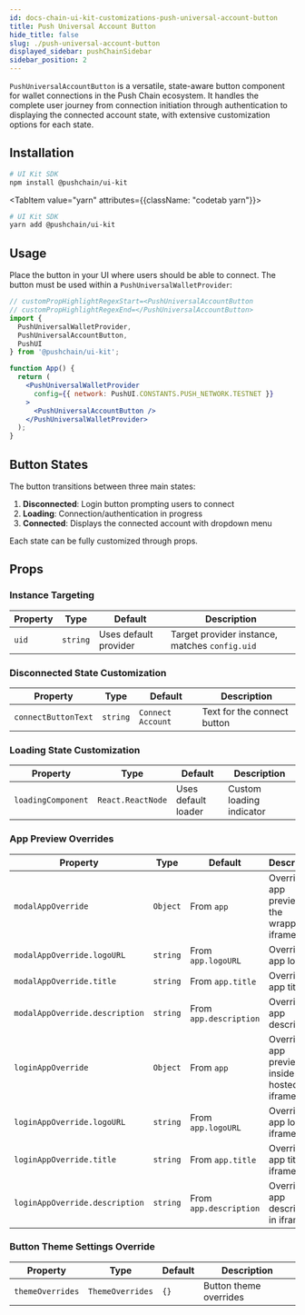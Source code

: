 ```yaml
---
id: docs-chain-ui-kit-customizations-push-universal-account-button
title: Push Universal Account Button
hide_title: false
slug: ./push-universal-account-button
displayed_sidebar: pushChainSidebar
sidebar_position: 2
---
```


<head>
  <title>Push Universal Account Button | Customizations | UI Kit | Push Chain Docs</title>
</head>


<!-- Content Start -->

`PushUniversalAccountButton` is a versatile, state-aware button component for wallet connections in the Push Chain ecosystem. It handles the complete user journey from connection initiation through authentication to displaying the connected account state, with extensive customization options for each state.

## Installation

<Tabs className="codetabs" groupId="quickstart-examples">
  <TabItem value="npm" attributes={{className: "codetab npm"}} default>

```bash
# UI Kit SDK
npm install @pushchain/ui-kit
```

  </TabItem>

  <TabItem value="yarn" attributes={{className: "codetab yarn"}}>

```bash
# UI Kit SDK
yarn add @pushchain/ui-kit
```

  </TabItem>
</Tabs>

## Usage

Place the button in your UI where users should be able to connect. The button must be used within a `PushUniversalWalletProvider`:

```jsx live
// customPropHighlightRegexStart=<PushUniversalAccountButton
// customPropHighlightRegexEnd=</PushUniversalAccountButton>
import {
  PushUniversalWalletProvider,
  PushUniversalAccountButton,
  PushUI
} from '@pushchain/ui-kit';

function App() {
  return (
    <PushUniversalWalletProvider
      config={{ network: PushUI.CONSTANTS.PUSH_NETWORK.TESTNET }}
    >
      <PushUniversalAccountButton />
    </PushUniversalWalletProvider>
  );
}
```

## Button States

The button transitions between three main states:

1. **Disconnected**: Login button prompting users to connect
2. **Loading**: Connection/authentication in progress
3. **Connected**: Displays the connected account with dropdown menu

Each state can be fully customized through props.

## Props

### Instance Targeting

<PushAPIReference showRequiredNotice={false}>

| Property | Type     | Default               | Description                                    |
| -------- | -------- | --------------------- | ---------------------------------------------- |
| `uid`    | `string` | Uses default provider | Target provider instance, matches `config.uid` |

</PushAPIReference>

### Disconnected State Customization

<PushAPIReference showRequiredNotice={false}>

| Property            | Type     | Default           | Description                 |
| ------------------- | -------- | ----------------- | --------------------------- |
| `connectButtonText` | `string` | `Connect Account` | Text for the connect button |

</PushAPIReference>

### Loading State Customization

<PushAPIReference showRequiredNotice={false}>

| Property           | Type              | Default             | Description              |
| ------------------ | ----------------- | ------------------- | ------------------------ |
| `loadingComponent` | `React.ReactNode` | Uses default loader | Custom loading indicator |

</PushAPIReference>

### App Preview Overrides

<PushAPIReference showRequiredNotice={false}>

| Property                       | Type     | Default                | Description                                |
| ------------------------------ | -------- | ---------------------- | ------------------------------------------ |
| `modalAppOverride`             | `Object` | From `app`             | Override app preview in the wrapper iframe |
| `modalAppOverride.logoURL`     | `string` | From `app.logoURL`     | Override app logo                          |
| `modalAppOverride.title`       | `string` | From `app.title`       | Override app title                         |
| `modalAppOverride.description` | `string` | From `app.description` | Override app description                   |
| `loginAppOverride`             | `Object` | From `app`             | Override app preview inside hosted iframe  |
| `loginAppOverride.logoURL`     | `string` | From `app.logoURL`     | Override app logo in iframe                |
| `loginAppOverride.title`       | `string` | From `app.title`       | Override app title in iframe               |
| `loginAppOverride.description` | `string` | From `app.description` | Override app description in iframe         |

</PushAPIReference>

### Button Theme Settings Override

<PushAPIReference showRequiredNotice={false}>

| Property         | Type             | Default | Description            |
| ---------------- | ---------------- | ------- | ---------------------- |
| `themeOverrides` | `ThemeOverrides` | `{}`    | Button theme overrides |

</PushAPIReference>
